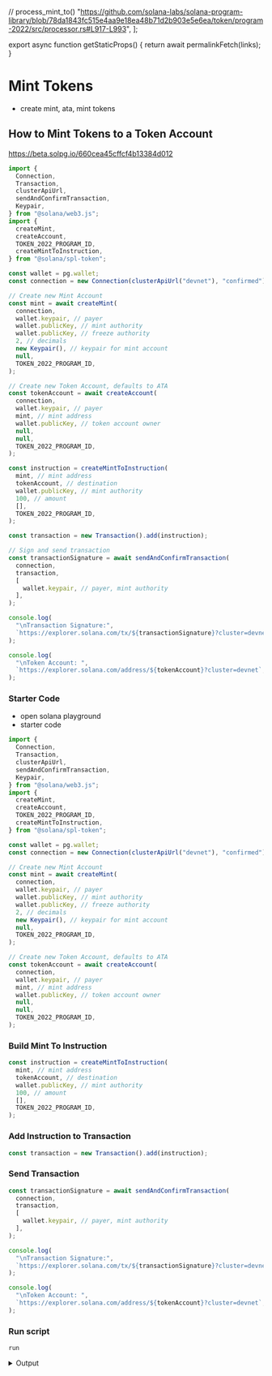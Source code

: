 
  // process_mint_to()
  "https://github.com/solana-labs/solana-program-library/blob/78da1843fc515e4aa9e18ea48b71d2b903e5e6ea/token/program-2022/src/processor.rs#L917-L993",
];

export async function getStaticProps() {
  return await permalinkFetch(links);
}

# Mint Tokens

- create mint, ata, mint tokens

## How to Mint Tokens to a Token Account

https://beta.solpg.io/660cea45cffcf4b13384d012

<Accordions >
<Accordion title="Final Code">

```ts filename="client.ts" copy
import {
  Connection,
  Transaction,
  clusterApiUrl,
  sendAndConfirmTransaction,
  Keypair,
} from "@solana/web3.js";
import {
  createMint,
  createAccount,
  TOKEN_2022_PROGRAM_ID,
  createMintToInstruction,
} from "@solana/spl-token";

const wallet = pg.wallet;
const connection = new Connection(clusterApiUrl("devnet"), "confirmed");

// Create new Mint Account
const mint = await createMint(
  connection,
  wallet.keypair, // payer
  wallet.publicKey, // mint authority
  wallet.publicKey, // freeze authority
  2, // decimals
  new Keypair(), // keypair for mint account
  null,
  TOKEN_2022_PROGRAM_ID,
);

// Create new Token Account, defaults to ATA
const tokenAccount = await createAccount(
  connection,
  wallet.keypair, // payer
  mint, // mint address
  wallet.publicKey, // token account owner
  null,
  null,
  TOKEN_2022_PROGRAM_ID,
);

const instruction = createMintToInstruction(
  mint, // mint address
  tokenAccount, // destination
  wallet.publicKey, // mint authority
  100, // amount
  [],
  TOKEN_2022_PROGRAM_ID,
);

const transaction = new Transaction().add(instruction);

// Sign and send transaction
const transactionSignature = await sendAndConfirmTransaction(
  connection,
  transaction,
  [
    wallet.keypair, // payer, mint authority
  ],
);

console.log(
  "\nTransaction Signature:",
  `https://explorer.solana.com/tx/${transactionSignature}?cluster=devnet`,
);

console.log(
  "\nToken Account: ",
  `https://explorer.solana.com/address/${tokenAccount}?cluster=devnet`,
);
```

</Accordion>
</Accordions>

<Steps>

### Starter Code

- open solana playground
- starter code

```ts filename="client.ts" copy
import {
  Connection,
  Transaction,
  clusterApiUrl,
  sendAndConfirmTransaction,
  Keypair,
} from "@solana/web3.js";
import {
  createMint,
  createAccount,
  TOKEN_2022_PROGRAM_ID,
  createMintToInstruction,
} from "@solana/spl-token";

const wallet = pg.wallet;
const connection = new Connection(clusterApiUrl("devnet"), "confirmed");

// Create new Mint Account
const mint = await createMint(
  connection,
  wallet.keypair, // payer
  wallet.publicKey, // mint authority
  wallet.publicKey, // freeze authority
  2, // decimals
  new Keypair(), // keypair for mint account
  null,
  TOKEN_2022_PROGRAM_ID,
);

// Create new Token Account, defaults to ATA
const tokenAccount = await createAccount(
  connection,
  wallet.keypair, // payer
  mint, // mint address
  wallet.publicKey, // token account owner
  null,
  null,
  TOKEN_2022_PROGRAM_ID,
);
```

### Build Mint To Instruction

```ts filename="client.ts" copy
const instruction = createMintToInstruction(
  mint, // mint address
  tokenAccount, // destination
  wallet.publicKey, // mint authority
  100, // amount
  [],
  TOKEN_2022_PROGRAM_ID,
);
```

### Add Instruction to Transaction

```ts filename="client.ts" copy
const transaction = new Transaction().add(instruction);
```

### Send Transaction

```ts filename="client.ts" copy
const transactionSignature = await sendAndConfirmTransaction(
  connection,
  transaction,
  [
    wallet.keypair, // payer, mint authority
  ],
);
```

```ts filename="client.ts" copy
console.log(
  "\nTransaction Signature:",
  `https://explorer.solana.com/tx/${transactionSignature}?cluster=devnet`,
);

console.log(
  "\nToken Account: ",
  `https://explorer.solana.com/address/${tokenAccount}?cluster=devnet`,
);
```

### Run script

```shell filename="Terminal" copy
run
```

<details>
<summary>Output</summary>

```bash
Running client...
  client.ts:

Transaction Signature: https://explorer.solana.com/tx/9Hk9qVgrpE2ANVJFh7frSu9nka6QhgHFU4tBs7ueRfwxGFEnMD3WGwgidRbt8Zs5KoumEaLo9ubF2PRNEtBb26n?cluster=devnet

Token Account:  https://explorer.solana.com/address/E16whVPaH8R7kMETbbZRn9RQCkAyeSLYkbMPdZFaJcko?cluster=devnet
```

</details>

</Steps>

<Accordions >
<Accordion title="Source Code - Mint To Instruction">

<RemoteCodeblock permalink={links[0]} />

</Accordion>
</Accordions>
